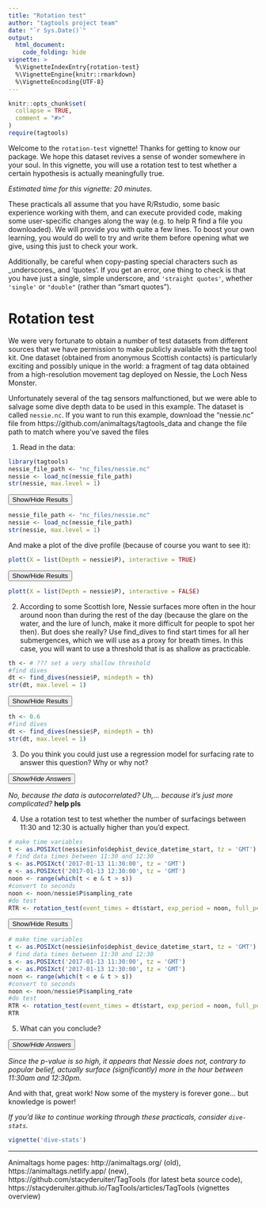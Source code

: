 ```yaml
---
title: "Rotation test"
author: "tagtools project team"
date: "`r Sys.Date()`"
output: 
  html_document:
    code_folding: hide
vignette: >
  %\VignetteIndexEntry{rotation-test}
  %\VignetteEngine{knitr::rmarkdown}
  %\VignetteEncoding{UTF-8}
---
```


```r
knitr::opts_chunk$set(
  collapse = TRUE,
  comment = "#>"
)
require(tagtools)
```

Welcome to the `rotation-test` vignette! Thanks for getting to know our package. We hope this dataset revives a sense of wonder somewhere in your soul. In this vignette, you will use a rotation test to test whether a certain hypothesis is actually meaningfully true. 

*Estimated time for this vignette: 20 minutes.*

These practicals all assume that you have R/Rstudio, some basic experience working with them, and can execute provided code, making some user-specific changes along the way (e.g. to help R find a file you downloaded). We will provide you with quite a few lines. To boost your own learning, you would do well to try and write them before opening what we give, using this just to check your work.

Additionally, be careful when copy-pasting special characters such as \_underscores\_ and 'quotes'. If you get an error, one thing to check is that you have just a single, simple underscore, and `'straight quotes'`, whether `'single'` or `"double"` (rather than “smart quotes”). 

# Rotation test

We were very fortunate to obtain a number of test datasets from different sources that we have permission to make publicly available with the tag tool kit. One dataset (obtained from anonymous Scottish contacts) is particularly exciting and possibly unique in the world: a fragment of tag data obtained from a high-resolution movement tag deployed on Nessie, the Loch Ness Monster. 

Unfortunately several of the tag sensors malfunctioned, but we were able to salvage some dive depth data to be used in this example. The dataset is called `nessie.nc`. If you want to run this example, download the "nessie.nc" file from https://github.com/animaltags/tagtools_data and change the file path to match where you've saved the files

1. Read in the data: 

```r
library(tagtools)
nessie_file_path <- "nc_files/nessie.nc"
nessie <- load_nc(nessie_file_path)
str(nessie, max.level = 1)
```

<button class="btn btn-primary" data-toggle="collapse" data-target="#load_nessie_nc"> Show/Hide Results </button>  
<div id="load_nessie_nc" class="collapse">

```r
nessie_file_path <- "nc_files/nessie.nc"
nessie <- load_nc(nessie_file_path)
str(nessie, max.level = 1)
```

</div>

And make a plot of the dive profile (because of course you want to see it):

```r
plott(X = list(Depth = nessie$P), interactive = TRUE)
```

<button class="btn btn-primary" data-toggle="collapse" data-target="#plot_nessie_profile"> Show/Hide Results </button>  
<div id="plot_nessie_profile" class="collapse">

```r
plott(X = list(Depth = nessie$P), interactive = FALSE)
```

</div>

2. According to some Scottish lore, Nessie surfaces more often in the hour around noon than during the rest of the day (because the glare on the water, and the lure of lunch, make it more difficult for people to spot her then). But does she really? Use find\_dives to find start times for all her submergences, which we will use as a proxy for breath times. In this case, you will want to use a threshold that is as shallow as practicable. 

```r
th <- # ??? set a very shallow threshold
#find dives
dt <- find_dives(nessie$P, mindepth = th)
str(dt, max.level = 1)
```

<button class="btn btn-primary" data-toggle="collapse" data-target="#find_dives_nessie"> Show/Hide Results </button>  
<div id="find_dives_nessie" class="collapse">

```r
th <- 0.6
#find dives
dt <- find_dives(nessie$P, mindepth = th)
str(dt, max.level = 1)
```

</div>

3. Do you think you could just use a regression model for surfacing rate to answer this question? Why or why not?

<button class="btn btn-primary" data-toggle="collapse" data-target="#ans_noregr_nessie"> *Show/Hide Answers* </button>  
<div id="ans_noregr_nessie" class="collapse">
*No, because the data is autocorrelated? Uh,... because it's just more complicated?* **help pls**
</div>

4. Use a rotation test to test whether the number of surfacings between 11:30 and 12:30 is actually higher than you'd expect.

```r
# make time variables
t <- as.POSIXct(nessie$info$dephist_device_datetime_start, tz = 'GMT') + c(1:nrow(nessie$P$data))/nessie$P$sampling_rate
# find data times between 11:30 and 12:30
s <- as.POSIXct('2017-01-13 11:30:00', tz = 'GMT')
e <- as.POSIXct('2017-01-13 12:30:00', tz = 'GMT')
noon <- range(which(t < e & t > s)) 
#convert to seconds
noon <- noon/nessie$P$sampling_rate
#do test
RTR <- rotation_test(event_times = dt$start, exp_period = noon, full_period = c(0,length(nessie$P$data)/nessie$P$sampling_rate), n_rot = 10000, ts_fun = length)
```

<button class="btn btn-primary" data-toggle="collapse" data-target="#RTR"> Show/Hide Results </button>  
<div id="RTR" class="collapse">

```r
# make time variables
t <- as.POSIXct(nessie$info$dephist_device_datetime_start, tz = 'GMT') + c(1:nrow(nessie$P$data))/nessie$P$sampling_rate
# find data times between 11:30 and 12:30
s <- as.POSIXct('2017-01-13 11:30:00', tz = 'GMT')
e <- as.POSIXct('2017-01-13 12:30:00', tz = 'GMT')
noon <- range(which(t < e & t > s)) 
#convert to seconds
noon <- noon/nessie$P$sampling_rate
#do test
RTR <- rotation_test(event_times = dt$start, exp_period = noon, full_period = c(0,length(nessie$P$data)/nessie$P$sampling_rate), n_rot = 10000, ts_fun = length)
RTR
```

</div>

<!-- In Matlab: -->
<!--```
nessie = load_nc('nessie.nc');

% make time variable
st = datenum(info.dephist_device_datetime_start) + ...[1:length(P.data)]./P.sampling_rate/3600/24 ;
% find data times between 11:30 and 12:30
s = datenum( 2017-01-13 11:30:00 );
e = datenum( 2017-01-13 12:30:00 );
[st,et] = bounds(find(t < e & t > s));
% convert to seconds
st = st/P.sampling_rate;
et = et/P.sampling_rate;
% find dives
dt = find_dives(P, th);
% do test
RTR = rotation_test(dt.start,[st,et], ...[0,length(P.data)/P.sampling_rate],...100000, length , [],[],[]);
``` -->

5. What can you conclude?

<button class="btn btn-primary" data-toggle="collapse" data-target="#ans_byebye_nessie"> *Show/Hide Answers* </button>  
<div id="ans_byebye_nessie" class="collapse">
*Since the p-value is so high, it appears that Nessie does not, contrary to popular belief, actually surface (significantly) more in the hour between 11:30am and 12:30pm.*
</div>

And with that, great work! Now some of the mystery is forever gone... but knowledge is power!

*If you'd like to continue working through these practicals, consider `dive-stats`.*

```r
vignette('dive-stats')
```

***

Animaltags home pages: http://animaltags.org/ (old), https://animaltags.netlify.app/ (new), https://github.com/stacyderuiter/TagTools (for latest beta source code), https://stacyderuiter.github.io/TagTools/articles/TagTools (vignettes overview)